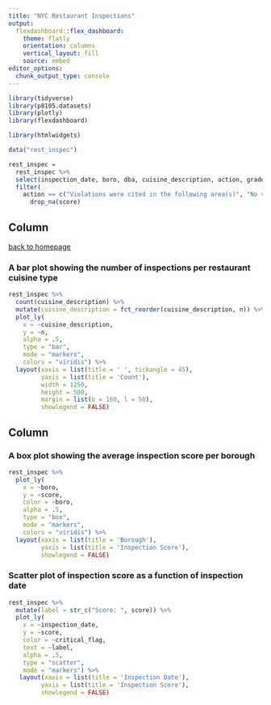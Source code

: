 ```yaml
---
title: "NYC Restaurant Inspections"
output: 
  flexdashboard::flex_dashboard:
    theme: flatly
    orientation: columns
    vertical_layout: fill
    source: embed
editor_options: 
  chunk_output_type: console
---
```


```r
library(tidyverse)
library(p8105.datasets)
library(plotly)
library(flexdashboard)

library(htmlwidgets)
```

<!-- Setting up dataframe and filtering it out. -->

```r
data("rest_inspec")

rest_inspec =
  rest_inspec %>% 
  select(inspection_date, boro, dba, cuisine_description, action, grade, score, critical_flag) %>% 
  filter(
    action == c("Violations were cited in the following area(s)", "No violations were recorded at the time of this inspection", "Establishment Closed by DOHMH.  Violations were cited in the following area(s) and those requiring immediate action were addressed.")) %>% 
      drop_na(score)
```


Column {data-width=700}
-----------------------------------------------------------------------

[back to homepage](https://salnel97.github.io/index.html)\

### A bar plot showing the number of inspections per restaurant cuisine type

```r

rest_inspec %>% 
  count(cuisine_description) %>% 
  mutate(cuisine_description = fct_reorder(cuisine_description, n)) %>% 
  plot_ly(
    x = ~cuisine_description,
    y = ~n,
    alpha = .5,
    type = "bar",
    mode = "markers",
    colors = "viridis") %>% 
  layout(xaxis = list(title = ' ', tickangle = 45),
         yaxis = list(title = 'Count'),
         width = 1250,
         height = 500,
         margin = list(b = 160, l = 50),
         showlegend = FALSE)

```

Column {data-width=300}
-----------------------------------------------------------------------

### A box plot showing the average inspection score per borough

```r

rest_inspec %>% 
  plot_ly(
    x = ~boro,
    y = ~score,
    color = ~boro,
    alpha = .5,
    type = "box",
    mode = "markers",
    colors = "viridis") %>% 
  layout(xaxis = list(title = 'Borough'),
         yaxis = list(title = 'Inspection Score'),
         showlegend = FALSE)

```

### Scatter plot of inspection score as a function of inspection date

```r

rest_inspec %>% 
  mutate(label = str_c("Score: ", score)) %>% 
  plot_ly(
    x = ~inspection_date,
    y = ~score,
    color = ~critical_flag,
    text = ~label,
    alpha = .5,
    type = "scatter",
    mode = "markers") %>% 
   layout(xaxis = list(title = 'Inspection Date'),
         yaxis = list(title = 'Inspection Score'),
         showlegend = FALSE)
  
```

